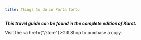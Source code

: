 ```yaml
---
title: Things to do in Porta Cortu
---
```


_**This travel guide can be found in the complete edition of Karst.**_

Visit the <a href={"/store"}>Gift Shop</a> to purchase a copy.

